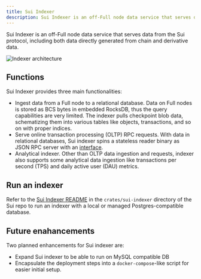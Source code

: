 ```yaml
---
title: Sui Indexer
description: Sui Indexer is an off-Full node data service that serves data from the Sui protocol, including both data directly generated from chain and derivative data.
---
```


Sui Indexer is an off-Full node data service that serves data from the Sui protocol, including both data directly generated from chain and derivative data.

![Indexer architecture](./images/indexer-arch.png)

## Functions 

Sui Indexer provides three main functionalities:
- Ingest data from a Full node to a relational database. Data on Full nodes is stored as BCS bytes in embedded RocksDB, thus the query capabilities are very limited. The indexer pulls checkpoint blob data, schematizing them into various tables like objects, transactions, and so on with proper indices.
- Serve online transaction processing (OLTP) RPC requests. With data in relational databases, Sui indexer spins a stateless reader binary as JSON RPC server with an [interface](/references/sui-api).
- Analytical indexer. Other than OLTP data ingestion and requests, indexer also supports some analytical data ingestion like transactions per second (TPS) and daily active user (DAU) metrics.

## Run an indexer

Refer to the [Sui Indexer README](https://github.com/MystenLabs/sui/tree/main/crates/sui-indexer) in the `crates/sui-indexer` directory of the Sui repo to run an indexer with a local or managed Postgres-compatible database. 

## Future enahancements

Two planned enhancements for Sui indexer are:
- Expand Sui indexer to be able to run on MySQL compatible DB
- Encapsulate the deployment steps into a `docker-compose`-like script for easier initial setup.
